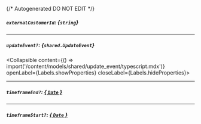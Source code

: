 {/* Autogenerated DO NOT EDIT  */}

##### `externalCustomerId`: *{`string`}*

---
##### `updateEvent?`: *{`shared.UpdateEvent`}*
<Collapsible content={() => import('/content/models/shared/update_event/typescript.mdx')} openLabel={Labels.showProperties} closeLabel={Labels.hideProperties}>
</Collapsible>

---
##### `timeframeEnd?`: [*{ `Date` }*](https://developer.mozilla.org/en-US/docs/Web/JavaScript/Reference/Global_Objects/Date)

---
##### `timeframeStart?`: [*{ `Date` }*](https://developer.mozilla.org/en-US/docs/Web/JavaScript/Reference/Global_Objects/Date)


